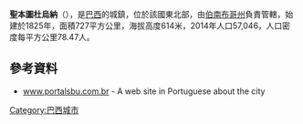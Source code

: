 '''聖本圖杜烏納'''（{{lang-pt|São Bento do Una}}），是[[巴西|巴西]]的城鎮，位於該國東北部，由[[伯南布哥州|伯南布哥州]]負責管轄，始建於1825年，面積727平方公里，海拔高度614米，2014年人口57,046，人口密度每平方公里78.47人。

==參考資料==
*[http://www.portalsbu.com.br www.portalsbu.com.br] - A web site in Portuguese about the city

{{coord|8.523|S|36.444|W|display=title|source:ptwiki}}

{{Brazil-geo-stub}}
[[Category:巴西城市|Category:巴西城市]]